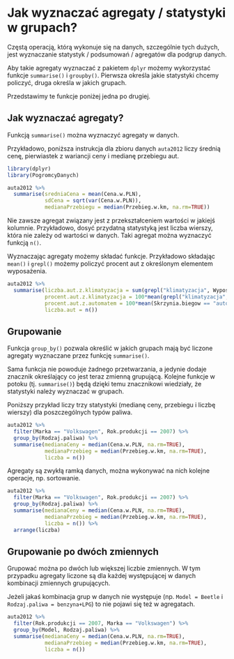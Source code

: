 # Jak wyznaczać agregaty / statystyki w grupach?

Częstą operacją, którą wykonuje się na danych, szczególnie tych dużych, jest wyznaczanie statystyk / podsumowań / agregatów dla podgrup danych.

Aby takie agregaty wyznaczać z pakietem `dplyr` możemy wykorzystać funkcje `summarise()` i `groupby()`. Pierwsza określa jakie statystyki chcemy policzyć, druga określa w jakich grupach.

Przedstawimy te funkcje poniżej jedna po drugiej.

## Jak wyznaczać agregaty?

Funkcją `summarise()` można wyznaczyć agregaty w danych.

Przykładowo, poniższa instrukcja dla zbioru danych `auta2012` liczy średnią cenę, pierwiastek z wariancji ceny i medianę przebiegu aut.

```r
library(dplyr)
library(PogromcyDanych)

auta2012 %>%
  summarise(sredniaCena = mean(Cena.w.PLN),
            sdCena = sqrt(var(Cena.w.PLN)),
            medianaPrzebiegu = median(Przebieg.w.km, na.rm=TRUE))
```

Nie zawsze agregat związany jest z przekształceniem wartości w jakiejś kolumnie.
Przykładowo, dosyć przydatną statystyką jest liczba wierszy, która nie zależy od wartości w danych. Taki agregat można wyznaczyć funkcją `n()`.

Wyznaczając agregaty możemy składać funkcje. Przykładowo składając `mean()` i `grepl()` możemy policzyć procent aut z określonym elementem wyposażenia. 

```r
auta2012 %>%
  summarise(liczba.aut.z.klimatyzacja = sum(grepl("klimatyzacja", Wyposazenie.dodatkowe)),
            procent.aut.z.klimatyzacja = 100*mean(grepl("klimatyzacja", Wyposazenie.dodatkowe)),
            procent.aut.z.automatem = 100*mean(Skrzynia.biegow == "automatyczna"),
            liczba.aut = n())
```

## Grupowanie

Funkcja `group_by()` pozwala określić w jakich grupach mają być liczone agregaty wyznaczane przez funkcję `summarise()`.

Sama funkcja nie powoduje żadnego przetwarzania, a jedynie dodaje znacznik określający co jest teraz zmienną grupującą. Kolejne funkcje w potoku (tj. `summarise()`) będą dzięki temu znacznikowi wiedziały, że statystyki należy wyznaczać w grupach.

Poniższy przykład liczy trzy statystyki (medianę ceny, przebiegu i liczbę wierszy) dla poszczególnych typów paliwa.

```r
auta2012 %>%
  filter(Marka == "Volkswagen", Rok.produkcji == 2007) %>%
  group_by(Rodzaj.paliwa) %>%
  summarise(medianaCeny = median(Cena.w.PLN, na.rm=TRUE),
            medianaPrzebieg = median(Przebieg.w.km, na.rm=TRUE),
            liczba = n())
```

Agregaty są zwykłą ramką danych, można wykonywać na nich kolejne operacje, np. sortowanie.

```r
auta2012 %>%
  filter(Marka == "Volkswagen", Rok.produkcji == 2007) %>%
  group_by(Rodzaj.paliwa) %>%
  summarise(medianaCeny = median(Cena.w.PLN, na.rm=TRUE),
            medianaPrzebieg = median(Przebieg.w.km, na.rm=TRUE),
            liczba = n()) %>%
  arrange(liczba)
```

## Grupowanie po dwóch zmiennych

Grupować można po dwóch lub większej liczbie zmiennych.
W tym przypadku agregaty liczone są dla każdej występującej w danych kombinacji zmiennych grupujących.

Jeżeli jakaś kombinacja grup w danych nie występuje (np. `Model = Beetle` i `Rodzaj.paliwa = benzyna+LPG`) to nie pojawi się też w agregatach.

```r
auta2012 %>%
  filter(Rok.produkcji == 2007, Marka == "Volkswagen") %>%
  group_by(Model, Rodzaj.paliwa) %>%
  summarise(medianaCeny = median(Cena.w.PLN, na.rm=TRUE),
            medianaPrzebieg = median(Przebieg.w.km, na.rm=TRUE),
            liczba = n()) 
```

